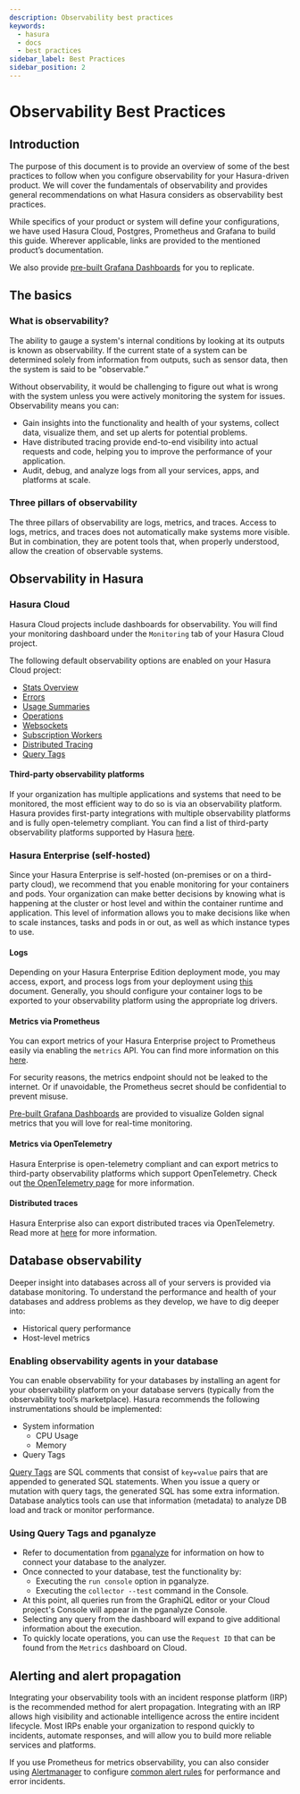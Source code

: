 ```yaml
---
description: Observability best practices
keywords:
  - hasura
  - docs
  - best practices
sidebar_label: Best Practices
sidebar_position: 2
---
```



# Observability Best Practices

## Introduction

The purpose of this document is to provide an overview of some of the best practices to follow when you configure
observability for your Hasura-driven product. We will cover the fundamentals of observability and provides general
recommendations on what Hasura considers as observability best practices.

While specifics of your product or system will define your configurations, we have used Hasura Cloud, Postgres,
Prometheus and Grafana to build this guide. Wherever applicable, links are provided to the mentioned product’s
documentation.

We also provide [pre-built Grafana Dashboards](/observability/enterprise-edition/prometheus/pre-built-dashboards.mdx)
for you to replicate.

<Thumbnail src="/img/observability/grafana-overview-dashboard.png" alt="Hasura Overview Dashboard" width="1000px" />

## The basics

### What is observability?

The ability to gauge a system's internal conditions by looking at its outputs is known as observability. If the current
state of a system can be determined solely from information from outputs, such as sensor data, then the system is said
to be "observable.”

Without observability, it would be challenging to figure out what is wrong with the system unless you were actively
monitoring the system for issues. Observability means you can:

- Gain insights into the functionality and health of your systems, collect data, visualize them, and set up alerts for
  potential problems.
- Have distributed tracing provide end-to-end visibility into actual requests and code, helping you to improve the
  performance of your application.
- Audit, debug, and analyze logs from all your services, apps, and platforms at scale.

### Three pillars of observability

The three pillars of observability are logs, metrics, and traces. Access to logs, metrics, and traces does not
automatically make systems more visible. But in combination, they are potent tools that, when properly understood, allow
the creation of observable systems.

## Observability in Hasura

### Hasura Cloud

Hasura Cloud projects include dashboards for observability. You will find your monitoring dashboard under the
`Monitoring` tab of your Hasura Cloud project.

The following default observability options are enabled on your Hasura Cloud project:

- [Stats Overview](/observability/overview.mdx)
- [Errors](/observability/cloud-monitoring/errors.mdx)
- [Usage Summaries](/observability/cloud-monitoring/usage.mdx)
- [Operations](/observability/cloud-monitoring/operations.mdx)
- [Websockets](/observability/cloud-monitoring/websockets.mdx)
- [Subscription Workers](/observability/cloud-monitoring/subscription-workers.mdx)
- [Distributed Tracing](/observability/cloud-monitoring/tracing.mdx)
- [Query Tags](/observability/query-tags.mdx)

#### Third-party observability platforms

If your organization has multiple applications and systems that need to be monitored, the most efficient way to do so is
via an observability platform. Hasura provides first-party integrations with multiple observability platforms and is
fully open-telemetry compliant. You can find a list of third-party observability platforms supported by Hasura
[here](/observability/cloud/index.mdx).

### Hasura Enterprise (self-hosted)

Since your Hasura Enterprise is self-hosted (on-premises or on a third-party cloud), we recommend that you enable
monitoring for your containers and pods. Your organization can make better decisions by knowing what is happening at the
cluster or host level and within the container runtime and application. This level of information allows you to make
decisions like when to scale instances, tasks and pods in or out, as well as which instance types to use.

#### Logs

Depending on your Hasura Enterprise Edition deployment mode, you may access, export, and process logs from your
deployment using [this](/deployment/logging.mdx#log-types) document. Generally, you should configure your container logs
to be exported to your observability platform using the appropriate log drivers.

#### Metrics via Prometheus

You can export metrics of your Hasura Enterprise project to Prometheus easily via enabling the `metrics` API. You can find
more information on this [here](/observability/enterprise-edition/prometheus/integrate-prometheus-grafana.mdx).

For security reasons, the metrics endpoint should not be leaked to the internet. Or if unavoidable, the Prometheus
secret should be confidential to prevent misuse.

[Pre-built Grafana Dashboards](/observability/enterprise-edition/prometheus/pre-built-dashboards.mdx) are provided to
visualize Golden signal metrics that you will love for real-time monitoring.

#### Metrics via OpenTelemetry

Hasura Enterprise is open-telemetry compliant and can export metrics to third-party observability
platforms which support OpenTelemetry. Check out [the OpenTelemetry page](/observability/opentelemetry.mdx) for more information.

#### Distributed traces

Hasura Enterprise also can export distributed traces via OpenTelemetry. Read more at
[here](/observability/opentelemetry.mdx) for more information.

## Database observability

Deeper insight into databases across all of your servers is provided via database monitoring. To understand the
performance and health of your databases and address problems as they develop, we have to dig deeper into:

- Historical query performance
- Host-level metrics

### Enabling observability agents in your database

You can enable observability for your databases by installing an agent for your observability platform on your database
servers (typically from the observability tool’s marketplace). Hasura recommends the following instrumentations should
be implemented:

- System information
  - CPU Usage
  - Memory
- Query Tags

[Query Tags](/observability/query-tags.mdx) are SQL comments that consist of `key=value` pairs that are appended to
generated SQL statements. When you issue a query or mutation with query tags, the generated SQL has some extra
information. Database analytics tools can use that information (metadata) to analyze DB load and track
or monitor performance.

### Using Query Tags and **pganalyze**

- Refer to documentation from [pganalyze](https://pganalyze.com/docs) for information on how to connect your database to
  the analyzer.
- Once connected to your database, test the functionality by:
  - Executing the `run console` option in pganalyze.
  - Executing the `collector --test` command in the Console.
- At this point, all queries run from the GraphiQL editor or your Cloud project's Console will appear in the pganalyze
  Console.
- Selecting any query from the dashboard will expand to give additional information about the execution.
- To quickly locate operations, you can use the `Request ID` that can be found from the `Metrics` dashboard on Cloud.

## Alerting and alert propagation

Integrating your observability tools with an incident response platform (IRP) is the recommended method for alert
propagation. Integrating with an IRP allows high visibility and actionable intelligence across the entire incident
lifecycle. Most IRPs enable your organization to respond quickly to incidents, automate responses, and will allow you to
build more reliable services and platforms.

If you use Prometheus for metrics observability, you can also consider using
[Alertmanager](https://prometheus.io/docs/alerting/latest/alertmanager/) to configure
[common alert rules](https://github.com/hasura/graphql-engine/blob/master/community/boilerplates/observability/enterprise/prometheus/alert.rules#L22)
for performance and error incidents.

